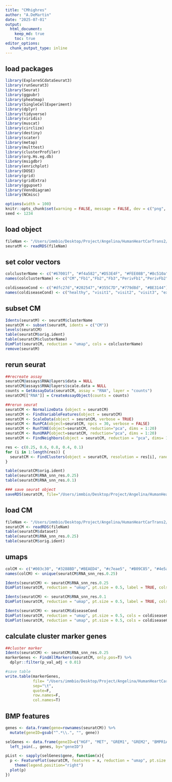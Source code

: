 ```yaml
---
title: "CMhighres"
author: "A.DeMartin"
date: "2025-07-01"
output: 
  html_document:
    keep_md: true
    toc: true
editor_options: 
  chunk_output_type: inline
---
```

## load packages
```r
library(ExploreSCdataSeurat3)
library(runSeurat3)
library(Seurat)
library(ggpubr)
library(pheatmap)
library(SingleCellExperiment)
library(dplyr)
library(tidyverse)
library(viridis)
library(muscat)
library(circlize)
library(destiny)
library(scater)
library(metap)
library(multtest)
library(clusterProfiler)
library(org.Hs.eg.db)
library(msigdbr)
library(enrichplot)
library(DOSE)
library(grid)
library(gridExtra)
library(ggupset)
library(VennDiagram)
library(NCmisc)
```

```r
options(width = 100)
knitr::opts_chunk$set(warning = FALSE, message = FALSE, dev = c("png", "pdf"))
seed <- 1234
```

## load object
```r
fileNam <- "/Users/immbio/Desktop/Project/Angelina/HumanHeartCarTrans2/data/Human_heart_allmerged_seurat.rds"
seuratM <- readRDS(fileNam)
```

## set color vectors 
```r
colclusterName <- c("#67001f", "#f4a582","#D53E4F", "#FEE08B","#8c510a","#003c30","#01665e","#66C2A5", "#3288BD","#BEAED4", "#c7eae5", "#B09C85", "#4e5a4c","#393A3F","#355C7D","#202547","#B45B5C","#725663FF","#232429")
names(colclusterName) <- c("CM","Fb1","Fb2","Fb3","PerivFb1","PerivFb2","VSMC","BEC1","BEC2","BEC3","LEC","NC","Baror","Adipoc","Mph1","Mph2","Tcell1","Tcell2","Mastcell")

coldiseaseCond <- c("#dfc27d","#202547","#355C7D","#779d8d", "#BE3144")
names(coldiseaseCond) <- c("healthy", "visit1", "visit2", "visit3", "explant")
```

## subset CM
```r
Idents(seuratM) <- seuratM$clusterName
seuratCM <- subset(seuratM, idents = c("CM"))
levels(seuratCM)
table(seuratCM$orig.ident)
table(seuratCM$clusterName)
DimPlot(seuratCM, reduction = "umap", cols = colclusterName)
remove(seuratM)
```

## rerun seurat
```r
##recreate assay 
seuratCM@assays$RNA@layers$data = NULL
seuratCM@assays$RNA@layers$scale.data = NULL
counts = GetAssayData(seuratCM, assay = "RNA", layer = "counts")
seuratCM[["RNA"]] = CreateAssayObject(counts = counts)

##rerun seurat
seuratCM <- NormalizeData (object = seuratCM)
seuratCM <- FindVariableFeatures(object = seuratCM)
seuratCM <- ScaleData(object = seuratCM, verbose = TRUE)
seuratCM <- RunPCA(object=seuratCM, npcs = 30, verbose = FALSE)
seuratCM <- RunTSNE(object=seuratCM, reduction="pca", dims = 1:20)
seuratCM <- RunUMAP(object=seuratCM, reduction="pca", dims = 1:20)
seuratCM <- FindNeighbors(object = seuratCM, reduction = "pca", dims= 1:20)

res <- c(0.25, 0.6, 0.8, 0.4, 0.1)
for (i in 1:length(res)) {
  seuratCM <- FindClusters(object = seuratCM, resolution = res[i], random.seed = 1234)
}

table(seuratCM$orig.ident)
table(seuratCM$RNA_snn_res.0.25)
table(seuratCM$RNA_snn_res.0.1)
```

```r
### save seurat object
saveRDS(seuratCM, file="/Users/immbio/Desktop/Project/Angelina/HumanHeartCarTrans2/data/Human_heart_CM.rds")
```

## load CM
```r
fileNam <- "/Users/immbio/Desktop/Project/Angelina/HumanHeartCarTrans2/data/Human_heart_CM.rds"
seuratCM <- readRDS(fileNam)
table(seuratCM$dataset)
table(seuratCM$RNA_snn_res.0.25)
table(seuratCM$orig.ident)
```

## umaps
```r
colCM <- c("#003c30", "#3288BD","#BEAED4", "#c7eae5", "#B09C85", "#4e5a4c","#393A3F","#355C7D","#202547","#B45B5C","#725663FF","#232429")
names(colCM) <- unique(seuratCM$RNA_snn_res.0.25)

Idents(seuratCM) <- seuratCM$RNA_snn_res.0.25
DimPlot(seuratCM, reduction = "umap", pt.size = 0.5, label = TRUE, cols = colCM)

Idents(seuratCM) <- seuratCM$RNA_snn_res.0.1
DimPlot(seuratCM, reduction = "umap", pt.size = 0.5, label = TRUE, cols = colCM)

Idents(seuratCM) <- seuratCM$diseaseCond
DimPlot(seuratCM, reduction = "umap", pt.size = 0.5, cols = coldiseaseCond)
DimPlot(seuratCM, reduction = "umap", pt.size = 0.5, cols = coldiseaseCond) + theme(legend.position = "null")
```

## calculate cluster marker genes
```r
##cluster marker
Idents(seuratCM) <- seuratCM$RNA_snn_res.0.25
markerGenes <- FindAllMarkers(seuratCM, only.pos=T) %>% 
  dplyr::filter(p_val_adj < 0.01)

#save table
write.table(markerGenes, 
            file= "/Users/immbio/Desktop/Project/Angelina/HumanHeartCarTrans2/data/markerGenesCMRNA_snn_res.0.25",
            sep="\t",
            quote=F,
            row.names=F,
            col.names=T)
```

## BMP features 
```r
genes <- data.frame(gene=rownames(seuratCM)) %>% 
  mutate(geneID=gsub("^.*\\.", "", gene))

selGenes <- data.frame(geneID=c("HGF", "MET", "GREM1", "GREM2", "BMPR1A", "BMPR2", "BMP2K", "BMP8A", "BMP1", "BMP6", "BMP2", "BMP5", "BMP4")) %>% 
  left_join(., genes, by="geneID")

pList <- sapply(selGenes$gene, function(x){
  p <- FeaturePlot(seuratCM, features = x, reduction = "umap", pt.size = 0.1, cols = c("lightgrey", "#BE3144"), raster = FALSE) +
    theme(legend.position="right")
  plot(p)
})
```

